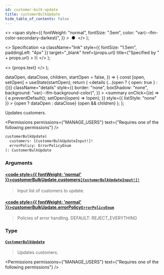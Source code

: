 ```yaml
---
id: customer-bulk-update
title: customerBulkUpdate
hide_table_of_contents: false
---
```


  <>
    <span
      style={{
        fontWeight: "normal",
        fontSize: ".5em",
        color: "var(--ifm-color-secondary-darkest)",
      }}
    >
      &nbsp;●&nbsp;
    </span>
  </>
);

  <>
    Specification
    <a
      className="link"
      style={{ fontSize: "1.5em", paddingLeft: "4px" }}
      target="\_blank"
      href={props.url}
      title={"Specified by " + props.url}
    >
      ⎘
    </a>
  </>
);

  <>
    <span className={props.class}>{props.text}</span>
  </>
);


  dataOpen,
  dataClose,
  children,
  startOpen = false,
}) => {
  const [open, setOpen] = useState(startOpen);
  return (
    <details
      {...(open ? { open: true } : {})}
      className="details"
      style={{
        border: "none",
        boxShadow: "none",
        background: "var(--ifm-background-color)",
      }}
    >
      <summary
        onClick={(e) => {
          e.preventDefault();
          setOpen((open) => !open);
        }}
        style={{ listStyle: "none" }}
      >
        {open ? dataOpen : dataClose}
      </summary>
      {open && children}
    </details>
  );
};

Updates customers.

<Badge text="Added in Saleor 3.13" class="secondary margin-bottom--sm" />

<FeaturePreview />

<Permissions
  permissions={"MANAGE_USERS"}
  text={"Requires one of the following permissions"}
/>

```graphql
customerBulkUpdate(
  customers: [CustomerBulkUpdateInput!]!
  errorPolicy: ErrorPolicyEnum
): CustomerBulkUpdate
```

### Arguments

#### [<code style={{ fontWeight: 'normal' }}>customerBulkUpdate.<b>customers</b></code>](#)<Bullet />[`[CustomerBulkUpdateInput!]!`](../../../api-reference/users/inputs/customer-bulk-update-input) <Badge class="badge badge--secondary" text="non-null"/> <Badge class="badge badge--secondary" text="input"/>

> Input list of customers to update.

#### [<code style={{ fontWeight: 'normal' }}>customerBulkUpdate.<b>errorPolicy</b></code>](#)<Bullet />[`ErrorPolicyEnum`](../../../api-reference/miscellaneous/enums/error-policy-enum) <Badge class="badge badge--secondary" text="enum"/>

> Policies of error handling. DEFAULT: REJECT_EVERYTHING

### Type

#### [`CustomerBulkUpdate`](../../../api-reference/users/objects/customer-bulk-update) <Badge class="badge badge--secondary" text="object"/>

> Updates customers.
>
> <Badge text="Added in Saleor 3.13" class="secondary margin-bottom--sm" />
>
> <FeaturePreview />

<Permissions
  permissions={"MANAGE_USERS"}
  text={"Requires one of the following permissions"}
/>


